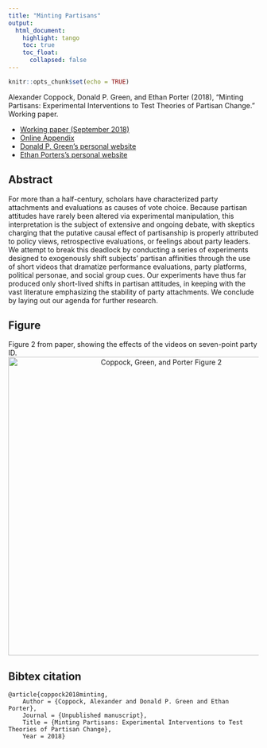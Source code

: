 ```yaml
---
title: "Minting Partisans"
output: 
  html_document:
    highlight: tango
    toc: true
    toc_float:
      collapsed: false
---
```


```r
knitr::opts_chunk$set(echo = TRUE)
```

Alexander Coppock, Donald P. Green, and Ethan Porter (2018), "Minting Partisans: Experimental Interventions to Test Theories of Partisan Change." Working paper.

- [Working paper (September 2018)](papers/CGP_minting.pdf)
- [Online Appendix](papers/CGP_minting_appendix.pdf)
- [Donald P. Green's personal website](https://sites.google.com/site/donaldpgreen/)
- [Ethan Porters's personal website](http://www.ethanporter.com/)

## Abstract

For more than a half-century, scholars have characterized party attachments and evaluations as causes of vote choice. Because partisan attitudes have rarely been altered via experimental manipulation, this interpretation is the subject of extensive and ongoing debate, with skeptics charging that the putative causal effect of partisanship is properly attributed to policy views, retrospective evaluations, or feelings about party leaders. We attempt to break this deadlock by conducting a series of experiments designed to exogenously shift subjects' partisan affinities through the use of short videos that dramatize performance evaluations, party platforms, political personae, and social group cues. Our experiments have thus far produced only short-lived shifts in partisan attitudes, in keeping with the vast literature emphasizing the stability of party attachments. We conclude by laying out our agenda for further research.

## Figure

Figure 2 from paper, showing the effects of the videos on seven-point party ID.
<center><img src="images/pid_7_post.png" alt="Coppock, Green, and Porter Figure 2" width="600"></center>

## Bibtex citation

```
@article{coppock2018minting,
	Author = {Coppock, Alexander and Donald P. Green and Ethan Porter},
	Journal = {Unpublished manuscript},
	Title = {Minting Partisans: Experimental Interventions to Test Theories of Partisan Change},
	Year = 2018}
```
